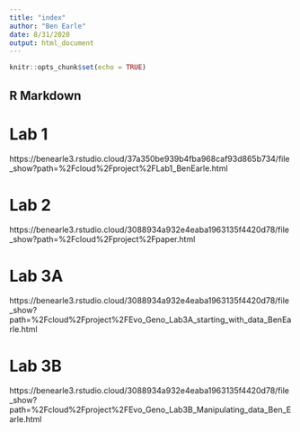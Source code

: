 ```yaml
---
title: "index"
author: "Ben Earle"
date: 8/31/2020
output: html_document
---
```


```r
knitr::opts_chunk$set(echo = TRUE)
```

## R Markdown

# Lab 1
https://benearle3.rstudio.cloud/37a350be939b4fba968caf93d865b734/file_show?path=%2Fcloud%2Fproject%2FLab1_BenEarle.html

# Lab 2
https://benearle3.rstudio.cloud/3088934a932e4eaba1963135f4420d78/file_show?path=%2Fcloud%2Fproject%2Fpaper.html

# Lab 3A
https://benearle3.rstudio.cloud/3088934a932e4eaba1963135f4420d78/file_show?path=%2Fcloud%2Fproject%2FEvo_Geno_Lab3A_starting_with_data_BenEarle.html

# Lab 3B
https://benearle3.rstudio.cloud/3088934a932e4eaba1963135f4420d78/file_show?path=%2Fcloud%2Fproject%2FEvo_Geno_Lab3B_Manipulating_data_Ben_Earle.html